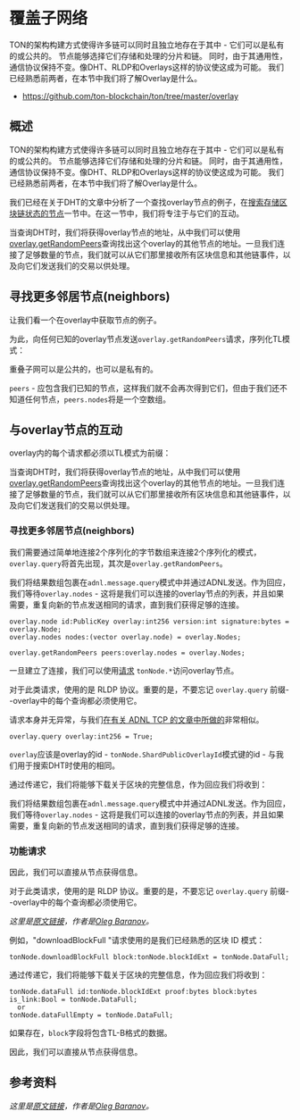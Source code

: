 # 覆盖子网络

TON的架构构建方式使得许多链可以同时且独立地存在于其中 - 它们可以是私有的或公共的。
节点能够选择它们存储和处理的分片和链。
同时，由于其通用性，通信协议保持不变。像DHT、RLDP和Overlays这样的协议使这成为可能。
我们已经熟悉前两者，在本节中我们将了解Overlay是什么。

- https://github.com/ton-blockchain/ton/tree/master/overlay

## 概述

TON的架构构建方式使得许多链可以同时且独立地存在于其中 - 它们可以是私有的或公共的。
节点能够选择它们存储和处理的分片和链。
同时，由于其通用性，通信协议保持不变。像DHT、RLDP和Overlays这样的协议使这成为可能。
我们已经熟悉前两者，在本节中我们将了解Overlay是什么。

我们已经在关于DHT的文章中分析了一个查找overlay节点的例子，在[搜索存储区块链状态的节点](/develop/network/dht#search-for-nodes-that-store-the-state-of-the-blockchain)一节中。在这一节中，我们将专注于与它们的互动。

当查询DHT时，我们将获得overlay节点的地址，从中我们可以使用[overlay.getRandomPeers](https://github.com/ton-blockchain/ton/blob/ad736c6bc3c06ad54dc6e40d62acbaf5dae41584/tl/generate/scheme/ton_api.tl#L237)查询找出这个overlay的其他节点的地址。一旦我们连接了足够数量的节点，我们就可以从它们那里接收所有区块信息和其他链事件，以及向它们发送我们的交易以供处理。

## 寻找更多邻居节点(neighbors)

让我们看一个在overlay中获取节点的例子。

为此，向任何已知的overlay节点发送`overlay.getRandomPeers`请求，序列化TL模式：

重叠子网可以是公共的，也可以是私有的。

`peers` - 应包含我们已知的节点，这样我们就不会再次得到它们，但由于我们还不知道任何节点，`peers.nodes`将是一个空数组。

## 与overlay节点的互动

overlay内的每个请求都必须以TL模式为前缀：

当查询DHT时，我们将获得overlay节点的地址，从中我们可以使用[overlay.getRandomPeers](https://github.com/ton-blockchain/ton/blob/ad736c6bc3c06ad54dc6e40d62acbaf5dae41584/tl/generate/scheme/ton_api.tl#L237)查询找出这个overlay的其他节点的地址。一旦我们连接了足够数量的节点，我们就可以从它们那里接收所有区块信息和其他链事件，以及向它们发送我们的交易以供处理。

### 寻找更多邻居节点(neighbors)

我们需要通过简单地连接2个序列化的字节数组来连接2个序列化的模式，`overlay.query`将首先出现，其次是`overlay.getRandomPeers`。

我们将结果数组包裹在`adnl.message.query`模式中并通过ADNL发送。作为回应，我们等待`overlay.nodes` - 这将是我们可以连接的overlay节点的列表，并且如果需要，重复向新的节点发送相同的请求，直到我们获得足够的连接。

```tlb
overlay.node id:PublicKey overlay:int256 version:int signature:bytes = overlay.Node;
overlay.nodes nodes:(vector overlay.node) = overlay.Nodes;

overlay.getRandomPeers peers:overlay.nodes = overlay.Nodes;
```

一旦建立了连接，我们可以使用[请求](https://github.com/ton-blockchain/ton/blob/ad736c6bc3c06ad54dc6e40d62acbaf5dae41584/tl/generate/scheme/ton_api.tl#L413) `tonNode.*`访问overlay节点。

对于此类请求，使用的是 RLDP 协议。重要的是，不要忘记 `overlay.query` 前缀--overlay中的每个查询都必须使用它。

请求本身并无异常，与我们[在有关 ADNL TCP 的文章中所做的](/develop/network/adnl-tcp#getmasterchaininfo)非常相似。

```tlb
overlay.query overlay:int256 = True;
```

`overlay`应该是overlay的id - `tonNode.ShardPublicOverlayId`模式键的id - 与我们用于搜索DHT时使用的相同。

通过传递它，我们将能够下载关于区块的完整信息，作为回应我们将收到：

我们将结果数组包裹在`adnl.message.query`模式中并通过ADNL发送。作为回应，我们等待`overlay.nodes` - 这将是我们可以连接的overlay节点的列表，并且如果需要，重复向新的节点发送相同的请求，直到我们获得足够的连接。

### 功能请求

因此，我们可以直接从节点获得信息。

对于此类请求，使用的是 RLDP 协议。重要的是，不要忘记 `overlay.query` 前缀--overlay中的每个查询都必须使用它。

*这里是[原文链接](https://github.com/xssnick/ton-deep-doc/blob/master/Overlay-Network.mdx)，作者是[Oleg Baranov](https://github.com/xssnick)。*

例如，"downloadBlockFull "请求使用的是我们已经熟悉的区块 ID 模式：

```tlb
tonNode.downloadBlockFull block:tonNode.blockIdExt = tonNode.DataFull;
```

通过传递它，我们将能够下载关于区块的完整信息，作为回应我们将收到：

```tlb
tonNode.dataFull id:tonNode.blockIdExt proof:bytes block:bytes is_link:Bool = tonNode.DataFull;
  or
tonNode.dataFullEmpty = tonNode.DataFull;
```

如果存在，`block`字段将包含TL-B格式的数据。

因此，我们可以直接从节点获得信息。

## 参考资料

*这里是[原文链接](https://github.com/xssnick/ton-deep-doc/blob/master/Overlay-Network.mdx)，作者是[Oleg Baranov](https://github.com/xssnick)。*
